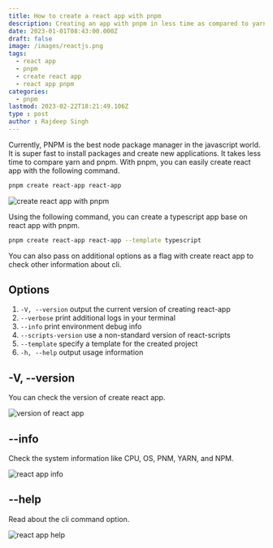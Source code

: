 ```yaml
---
title: How to create a react app with pnpm
description: Creating an app with pnpm in less time as compared to yarn and npm.
date: 2023-01-01T08:43:00.000Z
draft: false
image: /images/reactjs.png
tags:
  - react app
  - pnpm
  - create react app
  - react app pnpm
categories:
  - pnpm
lastmod: 2023-02-22T18:21:49.106Z
type : post
author : Rajdeep Singh
---
```



Currently, PNPM is the best node package manager in the javascript world. It is super fast to install packages and create new applications. It takes less time to compare yarn and pnpm. With pnpm, you can easily create react app with the following command.

```bash
pnpm create react-app react-app
```

![create react app with pnpm](/images/pnpm-react-app.png "create react app with pnpm")

Using the following command, you can create a typescript app base on react app with pnpm.

```bash
pnpm create react-app react-app --template typescript
```

You can also pass on additional options as a flag with create react app to check other information about cli.

## Options

1. `-V, --version`                            output the current version of creating react-app
2. `--verbose`                                print additional logs in your terminal
3. `--info`                                   print environment debug info
4. `--scripts-version`                        use a non-standard version of react-scripts
5. `--template`                               specify a template for the created project
6. `-h, --help`                               output usage information

## -V, --version

You can check the version of create react app.

![version of react app](/images/react-app-version.png)

## --info

Check the system information like CPU, OS, PNM, YARN, and NPM.  

![react app info](/images/pnpm-react-app-info.png)

## --help

Read about the cli command option.

![react app help](/images/react-app-help.png)
